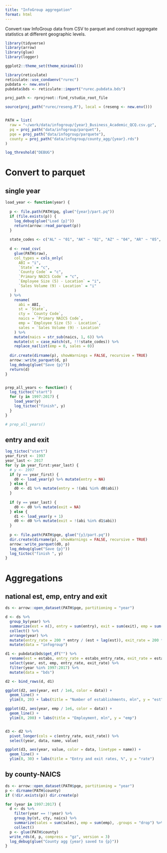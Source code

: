 ```yaml
---
title: "InfoGroup aggregation"
format: html
---
```


Convert raw InfoGroup data from CSV to parquet and construct aggregate statistics at different geographic levels.

```r
library(tidyverse)
library(arrow)
library(glue)
library(logger)

ggplot2::theme_set(theme_minimal())

library(reticulate)
reticulate::use_condaenv("rurec")
pubdata <- new.env()
pubdata$bds <- reticulate::import("rurec.pubdata.bds")

proj_path <- rprojroot::find_rstudio_root_file

source(proj_path("rurec/reseng.R"), local = (reseng <- new.env()))


PATH = list(
  raw = "~/work/data/infogroup/{year}_Business_Academic_QCQ.csv.gz",
  pq = proj_path("data/infogroup/parquet"),
  pqe = proj_path("data/infogroup/parquete"),
  county = proj_path("data/infogroup/county_agg/{year}.rds")
)

log_threshold("DEBUG")
```

# Convert to parquet

## single year

```r

load_year <- function(year) {
  
  p <- file.path(PATH$pq, glue("{year}/part.pq"))
  if (file.exists(p)) {
    log_debug(glue("Load {p}"))
    return(arrow::read_parquet(p))
  }
  
  state_codes <- c("AL" ~ "01", "AK" ~ "02", "AZ" ~ "04", "AR" ~ "05", "CA" ~ "06", "CO" ~ "08", "CT" ~ "09", "DE" ~ "10", "DC" ~ "11", "FL" ~ "12", "GA" ~ "13", "HI" ~ "15", "ID" ~ "16", "IL" ~ "17", "IN" ~ "18", "IA" ~ "19", "KS" ~ "20", "KY" ~ "21", "LA" ~ "22", "ME" ~ "23", "MD" ~ "24", "MA" ~ "25", "MI" ~ "26", "MN" ~ "27", "MS" ~ "28", "MO" ~ "29", "MT" ~ "30", "NE" ~ "31", "NV" ~ "32", "NH" ~ "33", "NJ" ~ "34", "NM" ~ "35", "NY" ~ "36", "NC" ~ "37", "ND" ~ "38", "OH" ~ "39", "OK" ~ "40", "OR" ~ "41", "PA" ~ "42", "RI" ~ "44", "SC" ~ "45", "SD" ~ "46", "TN" ~ "47", "TX" ~ "48", "UT" ~ "49", "VT" ~ "50", "VA" ~ "51", "WA" ~ "53", "WV" ~ "54", "WI" ~ "55", "WY" ~ "56", "AS" ~ "60", "GU" ~ "66", "MP" ~ "69", "PR" ~ "72", "VI" ~ "78")
  
  d <- read_csv(
    glue(PATH$raw),
    col_types = cols_only(
      ABI = "i",
      `State` = "c",
      `County Code` = "c", 
      `Primary NAICS Code` = "c", 
      `Employee Size (5) - Location` = "i", 
      `Sales Volume (9) - Location` = "i"
    )
  ) %>%
    rename(
      abi = ABI,
      st = `State`,
      cty = `County Code`, 
      naics = `Primary NAICS Code`, 
      emp = `Employee Size (5) - Location`, 
      sales = `Sales Volume (9) - Location`
    ) %>%
    mutate(naics = str_sub(naics, 1, 6)) %>%
    mutate(st = case_match(st, !!!state_codes)) %>%
    replace_na(list(emp = 0, sales = 0))
  
  dir.create(dirname(p), showWarnings = FALSE, recursive = TRUE)
  arrow::write_parquet(d, p)
  log_debug(glue("Save {p}"))
  return(d)
}


prep_all_years <- function() {
  log_tictoc("start")
  for (y in 1997:2017) {
    load_year(y)
    log_tictoc("finish", y)
  }
}

# prep_all_years()


```

## entry and exit


```r
log_tictoc("start")
year_first <- 1997
year_last <- 2017
for (y in year_first:year_last) {
  # y <- 1997
  if (y == year_first) {
    d0 <- load_year(y) %>% mutate(entry = NA)
  } else {
    d0 <- d1 %>% mutate(entry = !(abi %in% d0$abi))
  }
  
  if (y == year_last) {
    d0 <- d0 %>% mutate(exit = NA)
  } else {
    d1 <- load_year(y + 1)
    d0 <- d0 %>% mutate(exit = !(abi %in% d1$abi))
  }
  
  p <- file.path(PATH$pqe, glue("{y}/part.pq"))
  dir.create(dirname(p), showWarnings = FALSE, recursive = TRUE)
  arrow::write_parquet(d0, p)
  log_debug(glue("Save {p}"))
  log_tictoc("finish ", y)
}


```

# Aggregations

## national est, emp, entry and exit

```r
ds <- arrow::open_dataset(PATH$pqe, partitioning = "year")

d <- ds %>%
  group_by(year) %>%
  summarize(est = n(), entry = sum(entry), exit = sum(exit), emp = sum(emp), sales = sum(sales)) %>%
  collect() %>%
  arrange(year) %>%
  mutate(entry_rate = 200 * entry / (est + lag(est)), exit_rate = 200 * lag(exit) / (est + lag(est))) %>%
  mutate(data = "infogroup")

d1 <- pubdata$bds$get_df("") %>%
  rename(est = estabs, entry_rate = estabs_entry_rate, exit_rate = estabs_exit_rate) %>%
  select(year, est, emp, entry_rate, exit_rate) %>%
  filter(year %in% 1997:2017) %>%
  mutate(data = "bds")

d2 <- bind_rows(d, d1)

ggplot(d2, aes(year, est / 1e6, color = data)) +
  geom_line() +
  ylim(0, 20) + labs(title = "Number of establishments, mln", y = "est")

ggplot(d2, aes(year, emp / 1e6, color = data)) +
  geom_line() +
  ylim(0, 200) + labs(title = "Employment, mln", y = "emp")


d3 <- d2 %>%
  pivot_longer(cols = c(entry_rate, exit_rate)) %>%
  select(year, data, name, value)

ggplot(d3, aes(year, value, color = data, linetype = name)) +
  geom_line() +
  ylim(0, 30) + labs(title = "Entry and exit rates, %", y = "rate")

```

## by county-NAICS

```r
ds <- arrow::open_dataset(PATH$pqe, partitioning = "year")
p <- dirname(PATH$county)
if (!dir.exists(p)) dir.create(p)

for (year in 1997:2017) {
  d <- ds %>% 
    filter(year == !!year) %>%
    group_by(st, cty, naics) %>%
    summarize(sales = sum(sales), emp = sum(emp), .groups = "drop") %>%
    collect()
  p <- glue(PATH$county)
  write_rds(d, p, compress = "gz", version = 3)
  log_debug(glue("County agg {year} saved to {p}"))
}


```



